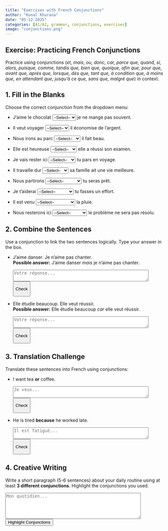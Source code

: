 ```yaml
---
title: "Exercises with French Conjunctions"
author: "Kunal Khurana"
date: "05-12-2025"
categories: [A1/A2, grammar, conjunctions, exercises]
image: "conjunctions.png"
---
```


::: {.content-visible when-profile="english"}
# Exercise: Practicing French Conjunctions

Practice using conjunctions (*et, mais, ou, donc, car, parce que, quand, si, alors, puisque, comme, tandis que, bien que, quoique, afin que, pour que, avant que, après que, lorsque, dès que, tant que, à condition que, à moins que, en attendant que, jusqu'à ce que, sans que, malgré que*) in context.

## 1. Fill in the Blanks
Choose the correct conjunction from the dropdown menu:

- J'aime le chocolat <select onchange="checkConjunction(this, 'mais')">
    <option value="">--Select--</option>
    <option value="et">et</option>
    <option value="mais">mais</option>
    <option value="ou">ou</option>
</select> je ne mange pas souvent.  
<span class="feedback"></span>

- Il veut voyager <select onchange="checkConjunction(this, 'donc')">
    <option value="">--Select--</option>
    <option value="donc">donc</option>
    <option value="car">car</option>
    <option value="quand">quand</option>
</select> il économise de l'argent.  
<span class="feedback"></span>

- Nous irons au parc <select onchange="checkConjunction(this, 'si')">
    <option value="">--Select--</option>
    <option value="si">si</option>
    <option value="quand">quand</option>
    <option value="parce que">parce que</option>
</select> il fait beau.  
<span class="feedback"></span>

- Elle est heureuse <select onchange="checkConjunction(this, 'parce que')">
    <option value="">--Select--</option>
    <option value="parce que">parce que</option>
    <option value="alors">alors</option>
    <option value="comme">comme</option>
</select> elle a réussi son examen.  
<span class="feedback"></span>

- Je vais rester ici <select onchange="checkConjunction(this, 'tandis que')">
    <option value="">--Select--</option>
    <option value="tandis que">tandis que</option>
    <option value="bien que">bien que</option>
    <option value="quoique">quoique</option>
</select> tu pars en voyage.  
<span class="feedback"></span>

- Il travaille dur <select onchange="checkConjunction(this, 'afin que')">
    <option value="">--Select--</option>
    <option value="afin que">afin que</option>
    <option value="pour que">pour que</option>
    <option value="avant que">avant que</option>
</select> sa famille ait une vie meilleure.  
<span class="feedback"></span>

- Nous partirons <select onchange="checkConjunction(this, 'dès que')">
    <option value="">--Select--</option>
    <option value="dès que">dès que</option>
    <option value="tant que">tant que</option>
    <option value="à condition que">à condition que</option>
</select> tu seras prêt.  
<span class="feedback"></span>

- Je t'aiderai <select onchange="checkConjunction(this, 'à condition que')">
    <option value="">--Select--</option>
    <option value="à condition que">à condition que</option>
    <option value="à moins que">à moins que</option>
    <option value="sans que">sans que</option>
</select> tu fasses un effort.  
<span class="feedback"></span>

- Il est venu <select onchange="checkConjunction(this, 'malgré que')">
    <option value="">--Select--</option>
    <option value="malgré que">malgré que</option>
    <option value="sans que">sans que</option>
    <option value="en attendant que">en attendant que</option>
</select> la pluie.  
<span class="feedback"></span>

- Nous resterons ici <select onchange="checkConjunction(this, 'tant que')">
    <option value="">--Select--</option>
    <option value="tant que">tant que</option>
    <option value="jusqu'à ce que">jusqu'à ce que</option>
    <option value="avant que">avant que</option>
</select> le problème ne sera pas résolu.  
<span class="feedback"></span>

## 2. Combine the Sentences
Use a conjunction to link the two sentences logically. Type your answer in the box.

- J'aime danser. Je n'aime pas chanter.  
  **Possible answer:** J'aime danser *mais* je n'aime pas chanter.  
  <textarea placeholder="Votre réponse..." rows="2" cols="50"></textarea>  
  <button onclick="checkCombination(this.previousElementSibling, 'mais')">Check</button>  
  <span class="feedback"></span>

- Elle étudie beaucoup. Elle veut réussir.  
  **Possible answer:** Elle étudie beaucoup *car* elle veut réussir.  
  <textarea placeholder="Votre réponse..." rows="2" cols="50"></textarea>  
  <button onclick="checkCombination(this.previousElementSibling, 'car')">Check</button>  
  <span class="feedback"></span>

## 3. Translation Challenge
Translate these sentences into French using conjunctions:

- I want tea **or** coffee.  
  <textarea placeholder="Je veux..." rows="2" cols="50"></textarea>  
  <button onclick="checkTranslation(this.previousElementSibling, 'Je veux du thé ou du café.')">Check</button>  
  <span class="feedback"></span>

- He is tired **because** he worked late.  
  <textarea placeholder="Il est fatigué..." rows="2" cols="50"></textarea>  
  <button onclick="checkTranslation(this.previousElementSibling, 'Il est fatigué parce qu’il a travaillé tard.')">Check</button>  
  <span class="feedback"></span>

## 4. Creative Writing
Write a short paragraph (5-6 sentences) about your daily routine using at least **3 different conjunctions**. Highlight the conjunctions you used.

<textarea placeholder="Mon quotidien..." rows="5" cols="50"></textarea>  
<button onclick="highlightConjunctions(this.previousElementSibling)">Highlight Conjunctions</button>  
<div class="feedback"></div>

<script>
// Function to check dropdown answers
function checkConjunction(selectElement, correctAnswer) {
  const userAnswer = selectElement.value.trim();
  const feedback = selectElement.nextElementSibling;
  if (userAnswer === correctAnswer) {
    feedback.textContent = "✓ Correct!";
    feedback.style.color = "green";
  } else if (userAnswer) {
    feedback.textContent = "✗ Try again!";
    feedback.style.color = "red";
  }
}

// Function to check combined sentences
function checkCombination(textareaElement, requiredConjunction) {
  const userText = textareaElement.value.trim().toLowerCase();
  const feedback = textareaElement.nextElementSibling.nextElementSibling;
  if (userText.includes(requiredConjunction)) {
    feedback.textContent = "✓ Good job!";
    feedback.style.color = "green";
  } else {
    feedback.textContent = `✗ Use the conjunction "${requiredConjunction}" to connect the ideas.`;
    feedback.style.color = "red";
  }
}

// Function to check translations
function checkTranslation(textareaElement, correctAnswer) {
  const userText = textareaElement.value.trim().toLowerCase();
  const feedback = textareaElement.nextElementSibling.nextElementSibling;
  if (userText === correctAnswer.toLowerCase()) {
    feedback.textContent = "✓ Perfect!";
    feedback.style.color = "green";
  } else {
    feedback.textContent = `✓ Suggested answer: "${correctAnswer}"`;
    feedback.style.color = "blue";
  }
}

// Function to highlight conjunctions in creative writing
function highlightConjunctions(textareaElement) {
const conjunctions = [
    "et", "mais", "ou", "donc", "car", "parce que", "quand", "si", 
    "alors", "puisque", "comme", "tandis que", "bien que", "quoique", 
    "afin que", "pour que", "avant que", "après que", "lorsque", 
    "dès que", "tant que", "à condition que", "à moins que", 
    "en attendant que", "jusqu'à ce que", "sans que", "malgré que"
];
  const userText = textareaElement.value;
  let highlightedText = userText;
  conjunctions.forEach(conj => {
    const regex = new RegExp(`\\b${conj}\\b`, "gi");
    highlightedText = highlightedText.replace(regex, `<span style="background-color: yellow">${conj}</span>`);
  });
  const feedback = textareaElement.nextElementSibling.nextElementSibling;
  feedback.innerHTML = "<strong>Conjunctions used:</strong><br>" + highlightedText;
}
</script>

:::
